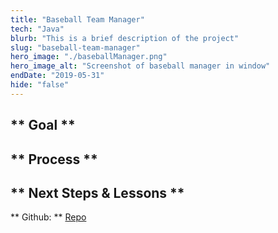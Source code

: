 ```yaml
---
title: "Baseball Team Manager"
tech: "Java"
blurb: "This is a brief description of the project"
slug: "baseball-team-manager"
hero_image: "./baseballManager.png"
hero_image_alt: "Screenshot of baseball manager in window"
endDate: "2019-05-31"
hide: "false"
---
```


## ** Goal **

## ** Process **

## ** Next Steps & Lessons **

** Github: ** [Repo](https://github.com/Cormac-C/Metronome-App)
